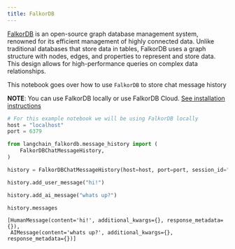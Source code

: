 ```yaml
---
title: FalkorDB
---
```


<a href='https://docs.falkordb.com/' target='_blank'>FalkorDB</a> is an open-source graph database management system, renowned for its efficient management of highly connected data. Unlike traditional databases that store data in tables, FalkorDB uses a graph structure with nodes, edges, and properties to represent and store data. This design allows for high-performance queries on complex data relationships.

This notebook goes over how to use `FalkorDB` to store chat message history

**NOTE**: You can use FalkorDB locally or use FalkorDB Cloud. <a href='https://docs.falkordb.com/' target='blank'>See installation instructions</a>


```python
# For this example notebook we will be using FalkorDB locally
host = "localhost"
port = 6379
```


```python
from langchain_falkordb.message_history import (
    FalkorDBChatMessageHistory,
)

history = FalkorDBChatMessageHistory(host=host, port=port, session_id="session_id_1")

history.add_user_message("hi!")

history.add_ai_message("whats up?")
```


```python
history.messages
```



```output
[HumanMessage(content='hi!', additional_kwargs={}, response_metadata={}),
 AIMessage(content='whats up?', additional_kwargs={}, response_metadata={})]
```
